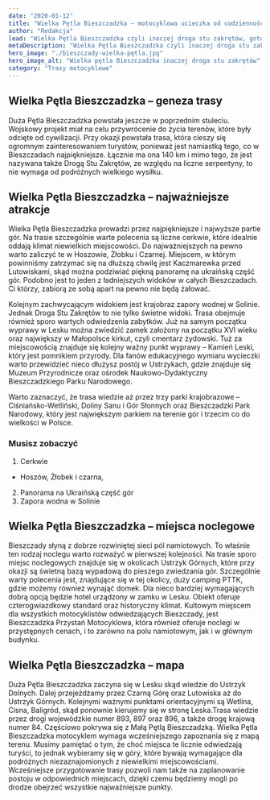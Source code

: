 ```yaml
---
date: "2020-01-12"
title: "Wielka Pętla Bieszczadzka – motocyklowa ucieczka od codzienności"
author: "Redakcja"
lead: "Wielka Pętla Bieszczadzka czyli inaczej droga stu zakrętów, gotowa mapa do zaplanowania wycieczki motocyklem w Bieszczady, jedzenie, nocleg co zobaczyć?"
metaDescription: "Wielka Pętla Bieszczadzka czyli inaczej droga stu zakrętów, gotowa mapa do zaplanowania wycieczki motocyklem w Bieszczady, jedzenie, nocleg co zobaczyć?"
hero_image: "./bieszczady-wielka-pętla.jpg"
hero_image_alt: "Wielka pętla Bieszczadzka inaczej droga stu zakrętów"
category: "Trasy motocyklowe"
---
```


## Wielka Pętla Bieszczadzka – geneza trasy
Duża Pętla Bieszczadzka powstała jeszcze w poprzednim stuleciu. Wojskowy projekt miał na celu przywrócenie do życia terenów, które były odcięte od cywilizacji. Przy okazji powstała trasa, która cieszy się ogromnym zainteresowaniem turystów, ponieważ jest namiastką tego, co w Bieszczadach najpiękniejsze. Łącznie ma ona 140 km i mimo tego, że jest nazywana także Drogą Stu Zakrętów, ze względu na liczne serpentyny, to nie wymaga od podróżnych wielkiego wysiłku.

## Wielka Pętla Bieszczadzka – najważniejsze atrakcje
Wielka Pętla Bieszczadzka prowadzi przez najpiękniejsze i najwyższe partie gór. Na trasie szczególnie warte polecenia są liczne cerkwie, które idealnie oddają klimat niewielkich miejscowości. Do najważniejszych na pewno warto zaliczyć te w Hoszowie, Żłobku i Czarnej. Miejscem, w którym powinniśmy zatrzymać się na dłuższą chwilę jest Kaczmarewka przed Lutowiskami, skąd można podziwiać piękną panoramę na ukraińską część gór. Podobno jest to jeden z ładniejszych widoków w całych Bieszczadach. Ci którzy, zabiorą ze sobą apart na pewno nie będą żałować. 

Kolejnym zachwycającym widokiem jest krajobraz zapory wodnej w Solinie. Jednak Droga Stu Zakrętów to nie tylko świetne widoki. Trasa obejmuje również sporo wartych odwiedzenia zabytków. Już na samym początku wyprawy w Lesku można zwiedzić zamek założony na początku XVI wieku oraz największy w Małopolsce kirkut, czyli cmentarz żydowski. Tuż za miejscowością znajduje się kolejny ważny punkt wyprawy – Kamień Leski, który jest pomnikiem przyrody. Dla fanów edukacyjnego wymiaru wycieczki warto przewidzieć nieco dłużysz postój w Ustrzykach, gdzie znajduje się Muzeum Przyrodnicze oraz ośrodek Naukowo-Dydaktyczny Bieszczadzkiego Parku Narodowego.

Warto zaznaczyć, że trasa wiedzie aż przez trzy parki krajobrazowe – Ciśniańsko-Wetliński, Doliny Sanu i Gór Słonnych oraz Bieszczadzki Park Narodowy, który jest największym parkiem na terenie gór i trzecim co do wielkości w Polsce.

### Musisz zobaczyć
1. Cerkwie
- Hoszów, Żłobek i czarna,
2. Panorama na Ukraińską część gór
3. Zapora wodna w Solinie

## Wielka Pętla Bieszczadzka – miejsca noclegowe
Bieszczady słyną z dobrze rozwiniętej sieci pól namiotowych. To właśnie ten rodzaj noclegu warto rozważyć w pierwszej kolejności. Na trasie sporo miejsc noclegowych znajduje się w okolicach Ustrzyk Górnych, które przy okazji są świetną bazą wypadową do pieszego zwiedzania gór. Szczególnie warty polecenia jest, znajdujące się w tej okolicy, duży camping PTTK, gdzie możemy również wynająć domek. Dla nieco bardziej wymagających dobrą opcją będzie hotel urządzony w zamku w Lesku. Obiekt oferuje czterogwiazdkowy standard oraz historyczny klimat. Kultowym miejscem dla wszystkich motocyklistów odwiedzających Bieszczady, jest Bieszczadzka Przystań Motocyklowa, która również oferuje noclegi w przystępnych cenach, i to zarówno na polu namiotowym, jak i w głównym budynku.

## Wielka Pętla Bieszczadzka – mapa
Duża Pętla Bieszczadzka zaczyna się w Lesku skąd wiedzie do Ustrzyk Dolnych. Dalej przejeżdżamy przez Czarną Górę oraz Lutowiska aż do Ustrzyk Górnych. Kolejnymi ważnymi punktami orientacyjnymi są Wetlina, Cisna, Baligród, skąd ponownie kierujemy się w stronę Leska.Trasa wiedzie przez drogi wojewódzkie numer 893, 897 oraz 896, a także drogę krajową numer 84. Częściowo pokrywa się z Małą Pętlą Bieszczadzką. Wielka Pętla Bieszczadzka motocyklem wymaga wcześniejszego zapoznania się z mapą terenu. Musimy pamiętać o tym, że choć miejsca te licznie odwiedzają turyści, to jednak wybieramy się w góry, które bywają wymagające dla podróżnych niezaznajomionych z niewielkimi miejscowościami. Wcześniejsze przygotowanie trasy pozwoli nam także na zaplanowanie postoju w odpowiednich miejscach, dzięki czemu będziemy mogli po drodze obejrzeć wszystkie najważniejsze punkty.